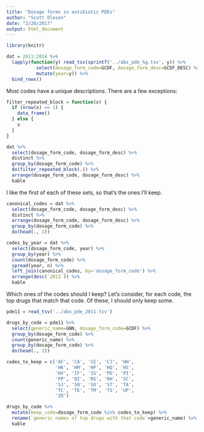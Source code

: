 ```yaml
---
title: "Dosage forms in antibiotic PDEs"
author: "Scott Olesen"
date: "2/20/2017"
output: html_document
---
```


```r
library(knitr)
```

```r
dat = 2011:2014 %>%
  lapply(function(y) read_tsv(sprintf('../abx_pde_%g.tsv', y)) %>%
           select(dosage_form_code=GCDF, dosage_form_desc=GCDF_DESC) %>%
           mutate(year=y)) %>%
  bind_rows()
```

Most codes have a unique descriptions. There are a few exceptions:
```r
filter_repeated_block = function(x) {
  if (nrow(x) == 1) {
    data_frame()
  } else {
    x
  }
}

dat %>%
  select(dosage_form_code, dosage_form_desc) %>%
  distinct %>%
  group_by(dosage_form_code) %>%
  do(filter_repeated_block(.)) %>%
  arrange(dosage_form_code, dosage_form_desc) %>%
  kable
```

I like the first of each of these sets, so that's the ones I'll keep.

```r
canonical_codes = dat %>%
  select(dosage_form_code, dosage_form_desc) %>%
  distinct %>%
  arrange(dosage_form_code, dosage_form_desc) %>%
  group_by(dosage_form_code) %>%
  do(head(., 1))

codes_by_year = dat %>%
  select(dosage_form_code, year) %>%
  group_by(year) %>%
  count(dosage_form_code) %>%
  spread(year, n) %>%
  left_join(canonical_codes, by='dosage_form_code') %>%
  arrange(desc(`2011`)) %>%
  kable
```

Which ones of the codes should I keep? Let's consider, for each code, the top drugs that match that code. Of these, I should only keep some.

```r
pde11 = read_tsv('../abx_pde_2011.tsv')

drugs_by_code = pde11 %>%
  select(generic_name=GNN, dosage_form_code=GCDF) %>%
  group_by(dosage_form_code) %>%
  count(generic_name) %>%
  group_by(dosage_form_code) %>%
  do(head(., 3))

codes_to_keep = c('AF', 'CA', 'CE', 'CJ', 'HH',
                  'HK', 'HM', 'HP', 'HQ', 'HS',
                  'HV', 'IF', 'IG', 'PD', 'PI',
                  'PP', 'QI', 'RG', 'RH', 'SC',
                  'SJ', 'SN', 'SO', 'ST', 'TA',
                  'TC', 'TE', 'TM', 'TS', 'UP',
                  'ZD')

drugs_by_code %>%
  mutate(keep_code=dosage_form_code %in% codes_to_keep) %>%
  rename(`generic names of top drugs with that code`=generic_name) %>%
  kable
```
